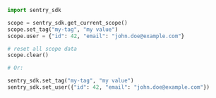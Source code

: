 ```python
import sentry_sdk

scope = sentry_sdk.get_current_scope()
scope.set_tag("my-tag", "my value")
scope.user = {"id": 42, "email": "john.doe@example.com"}

# reset all scope data
scope.clear()

# Or:

sentry_sdk.set_tag("my-tag", "my value")
sentry_sdk.set_user({"id": 42, "email": "john.doe@example.com"})
```
